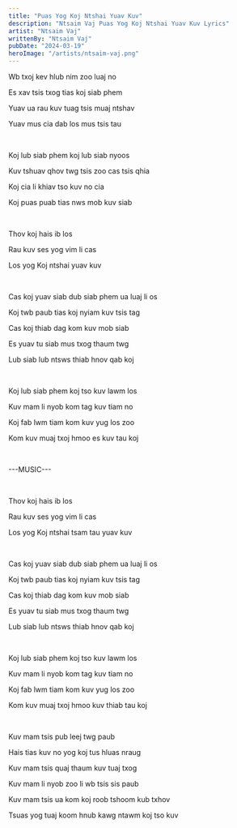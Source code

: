 ```yaml
---
title: "Puas Yog Koj Ntshai Yuav Kuv"
description: "Ntsaim Vaj Puas Yog Koj Ntshai Yuav Kuv Lyrics"
artist: "Ntsaim Vaj"
writtenBy: "Ntsaim Vaj"
pubDate: "2024-03-19"
heroImage: "/artists/ntsaim-vaj.png"
---
```


Wb txoj kev hlub nim zoo luaj no

Es xav tsis txog tias koj siab phem

Yuav ua rau kuv tuag tsis muaj ntshav

Yuav mus cia dab los mus tsis tau

<br />

Koj lub siab phem koj lub siab nyoos

Kuv tshuav qhov twg tsis zoo cas tsis qhia

Koj cia li khiav tso kuv no cia

Koj puas puab tias nws mob kuv siab

<br />

Thov koj hais ib los

Rau kuv ses yog vim li cas

Los yog Koj ntshai yuav kuv

<br />

Cas koj yuav siab dub siab phem ua luaj li os

Koj twb paub tias koj nyiam kuv tsis tag

Cas koj thiab dag kom kuv mob siab

Es yuav tu siab mus txog thaum twg

Lub siab lub ntsws thiab hnov qab koj

<br />

Koj lub siab phem koj tso kuv lawm los

Kuv mam li nyob kom tag kuv tiam no

Koj fab lwm tiam kom kuv yug los zoo

Kom kuv muaj txoj hmoo es kuv tau koj

<br />

---MUSIC---

<br />

Thov koj hais ib los

Rau kuv ses yog vim li cas

Los yog Koj ntshai tsam tau yuav kuv

<br />

Cas koj yuav siab dub siab phem ua luaj li os

Koj twb paub tias koj nyiam kuv tsis tag

Cas koj thiab dag kom kuv mob siab

Es yuav tu siab mus txog thaum twg

Lub siab lub ntsws thiab hnov qab koj

<br />

Koj lub siab phem koj tso kuv lawm los

Kuv mam li nyob kom tag kuv tiam no

Koj fab lwm tiam kom kuv yug los zoo

Kom kuv muaj txoj hmoo kuv thiab tau koj

<br />

Kuv mam tsis pub leej twg paub

Hais tias kuv no yog koj tus hluas nraug

Kuv mam tsis quaj thaum kuv tuaj txog

Kuv mam li nyob zoo li wb tsis sis paub

Kuv mam tsis ua kom koj roob tshoom kub txhov

Tsuas yog tuaj koom hnub kawg ntawm koj tso kuv
